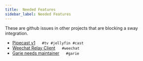 ```yaml
---
title:  Needed Features
sidebar_label: Needed Features
---
```


These are github issues in other projects that are blocking a sway integration.


- [Pipecast v1](https://github.com/TeamNewPipe/PipeCast) &emsp; `#tv #jellyfin #cast`
- [Weechat Relay Client](https://github.com/weechat/weechat/issues/369) &emsp; `#weechat`
- [Garie needs maintainer](https://github.com/boyney123/garie) &emsp; `#garie`
